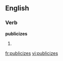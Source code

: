 
==English==

===Verb===
'''publicizes'''

# {{third-person singular of|[[publicize]]}}

[[fr:publicizes]]
[[vi:publicizes]]